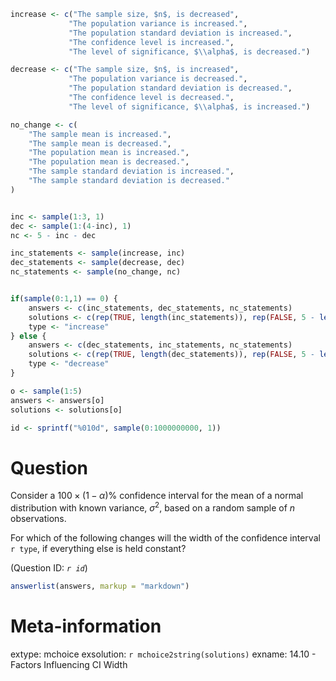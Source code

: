 ```r

increase <- c("The sample size, $n$, is decreased", 
             "The population variance is increased.",
             "The population standard deviation is increased.",
             "The confidence level is increased.",
             "The level of significance, $\\alpha$, is decreased.")

decrease <- c("The sample size, $n$, is increased", 
             "The population variance is decreased.",
             "The population standard deviation is decreased.",
             "The confidence level is decreased.",
             "The level of significance, $\\alpha$, is increased.")

no_change <- c(
    "The sample mean is increased.",
    "The sample mean is decreased.",
    "The population mean is increased.",
    "The population mean is decreased.",
    "The sample standard deviation is increased.",
    "The sample standard deviation is decreased."
)


inc <- sample(1:3, 1)
dec <- sample(1:(4-inc), 1)
nc <- 5 - inc - dec

inc_statements <- sample(increase, inc)
dec_statements <- sample(decrease, dec)
nc_statements <- sample(no_change, nc)


if(sample(0:1,1) == 0) {
    answers <- c(inc_statements, dec_statements, nc_statements)
    solutions <- c(rep(TRUE, length(inc_statements)), rep(FALSE, 5 - length(inc_statements)))
    type <- "increase"
} else {
    answers <- c(dec_statements, inc_statements, nc_statements)
    solutions <- c(rep(TRUE, length(dec_statements)), rep(FALSE, 5 - length(dec_statements)))
    type <- "decrease"
}

o <- sample(1:5)
answers <- answers[o]
solutions <- solutions[o]

id <- sprintf("%010d", sample(0:1000000000, 1))

```

Question
========
Consider a $100\times(1-\alpha)\%$ confidence interval for the mean of a normal distribution with known variance, $\sigma^2$, based on a random sample of $n$ observations.

For which of the following changes will the width of the confidence interval `r type`, if everything else is held constant?

(Question ID: *`r id`*)

```r
answerlist(answers, markup = "markdown")
```

Meta-information
================
extype: mchoice
exsolution: `r mchoice2string(solutions)`
exname: 14.10 - Factors Influencing CI Width